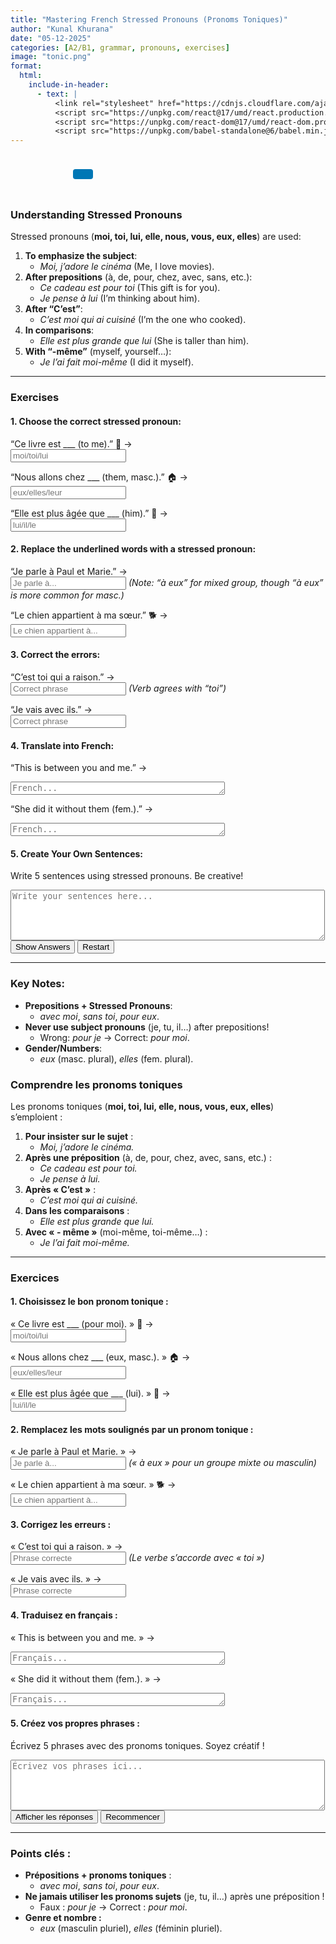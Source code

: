 ```yaml
---
title: "Mastering French Stressed Pronouns (Pronoms Toniques)"  
author: "Kunal Khurana"  
date: "05-12-2025"  
categories: [A2/B1, grammar, pronouns, exercises]  
image: "tonic.png"  
format:
  html:
    include-in-header:
      - text: |
          <link rel="stylesheet" href="https://cdnjs.cloudflare.com/ajax/libs/font-awesome/6.0.0/css/all.min.css">
          <script src="https://unpkg.com/react@17/umd/react.production.min.js"></script>
          <script src="https://unpkg.com/react-dom@17/umd/react-dom.production.min.js"></script>
          <script src="https://unpkg.com/babel-standalone@6/babel.min.js"></script>
---
```


::: {style="text-align: left; padding: 10px;"}
<a href="mailto:frenchwithkunal@gmail.com" target="_blank" style="margin: 0 10px; color: #000;"><i class="fas fa-envelope fa-lg"></i></a> <a href="https://www.instagram.com/frenchwithkunal" target="_blank" style="margin: 0 10px; color: #E1306C;"><i class="fab fa-instagram fa-lg"></i></a> <a href="https://frenchwithkunal.ca" target="_blank" style="margin: 0 10px; color: #0077b5;"><i class="fas fa-globe fa-lg"></i></a> <a href="https://whatsapp.com/channel/0029Vb57n2e7dmegpjYpyi3V" target="_blank" style="margin: 0 10px; color: #25D366;"><i class="fab fa-whatsapp fa-lg"></i></a> <button onclick="copyLink()" style="background-color: #0077b5; color: white; padding: 8px 16px; border: none; border-radius: 4px; cursor: pointer; margin-left: 10px;"> <i class="fas fa-copy"></i> </button> [Link copied!]{#copy-message style="margin-left: 10px; color: green; display: none;"}
:::

::: {#react-root}
:::

```{=html}
<script type="text/babel">
 const ProfilePage = () => {
  const { useState, useEffect } = React;
  const [redirectCounter, setRedirectCounter] = useState(4);
  const [isRedirecting, setIsRedirecting] = useState(false);

  const isFrench = document.documentElement.lang === "fr";

  const translations = {
    noAccess: isFrench 
      ? "Vous n'avez pas accès à cette page. Si vous pensez que vous avez accès, veuillez <a href='https://frenchwithkunal.ca/login.html'>vous connecter</a>."
      : "You don't have access to this page. If you think you have, kindly <a href='https://frenchwithkunal.ca/login.html'>login</a>.",
    subscribe: isFrench
      ? "Veuillez vous abonner pour obtenir l'accès."
      : "Please subscribe to gain access.",
    redirecting: isFrench
      ? `Redirection vers la page d'abonnement dans ${redirectCounter} secondes...`
      : `Redirecting to subscription page in ${redirectCounter} seconds...`
  };

  const refreshToken = async () => {
    const storedRefreshToken = localStorage.getItem("refreshToken");

    if (!storedRefreshToken) {
      window.location.href = "/login.html";
      return null;
    }

    try {
      const response = await fetch("https://frenchwithkunal-cdf6ea3f88ce.herokuapp.com/api/v1/auth/refresh-token", {
        method: "POST",
        headers: {
          "Content-Type": "application/json",
        },
        body: JSON.stringify({ refreshToken: storedRefreshToken }),
      });

      if (!response.ok) {
        localStorage.removeItem("accessToken");
        localStorage.removeItem("refreshToken");
        window.location.href = "/login.html";
        return null;
      }

      const data = await response.json();
      localStorage.setItem("accessToken", data.accessToken);
      return data.accessToken;
    } catch (error) {
      localStorage.removeItem("accessToken");
      localStorage.removeItem("refreshToken");
      window.location.href = "/login.html";
      return null;
    }
  };

  const fetchWithAuth = async (url, options = {}) => {
    let accessToken = localStorage.getItem("accessToken");

    options.headers = {
      ...options.headers,
      Authorization: `Bearer ${accessToken}`,
      "Content-Type": "application/json",
    };

    let response = await fetch(url, options);

    if (response.status === 401) {
      console.log("Access token expired, attempting to refresh...");

      // Refresh token
      accessToken = await refreshToken();

      if (!accessToken) return null;

      options.headers.Authorization = `Bearer ${accessToken}`;
      response = await fetch(url, options);
    }

    return response.json();
  };

  const showNoAccessMessage = () => {
    setIsRedirecting(true);
    
    const noAccessMessage = `
      <div style="text-align: center; padding: 20px;">
        <h2>${translations.noAccess}</h2>
        <p>${translations.subscribe}</p>
        <p>${translations.redirecting}</p>
      </div>
    `;
    document.body.innerHTML = noAccessMessage;
    
    // Start countdown and redirect
    const redirectInterval = setInterval(() => {
      setRedirectCounter((prev) => {
        const newCounter = prev - 1;
        if (newCounter <= 0) {
          clearInterval(redirectInterval);
          window.location.href = "https://frenchwithkunal.ca/payment.html";
        }
        
        // Update the countdown text
        const countdownElement = document.querySelector('p:last-child');
        if (countdownElement) {
          countdownElement.textContent = isFrench
            ? `Redirection vers la page d'abonnement dans ${newCounter} secondes...`
            : `Redirecting to subscription page in ${newCounter} seconds...`;
        }
        
        return newCounter;
      });
    }, 1000);
  };

  useEffect(() => {
    const storedToken = localStorage.getItem('accessToken');

    if(!storedToken) {
      showNoAccessMessage();
    } else {
      const fetchData = async() => {
        const data = await fetchWithAuth("https://frenchwithkunal-cdf6ea3f88ce.herokuapp.com/api/v1/auth/me", {
          method: "POST",
        });

        if (data && data.data && data.data.hasAccess) {
          console.log(data);
        } else {
          showNoAccessMessage();
        }
      };
      fetchData();
    }
  }, []);

  return (
    <div></div>
  );
};

ReactDOM.render(
  <ProfilePage />,
  document.getElementById('react-root')
);
 </script>
```
::: {.content-visible when-profile="english"}

### Understanding Stressed Pronouns

Stressed pronouns (**moi, toi, lui, elle, nous, vous, eux, elles**) are used:

1.  **To emphasize the subject**:
    -   *Moi, j’adore le cinéma* (Me, I love movies).
2.  **After prepositions** (à, de, pour, chez, avec, sans, etc.):
    -   *Ce cadeau est pour toi* (This gift is for you).\
    -   *Je pense à lui* (I’m thinking about him).
3.  **After "C’est"**:
    -   *C’est moi qui ai cuisiné* (I’m the one who cooked).
4.  **In comparisons**:
    -   *Elle est plus grande que lui* (She is taller than him).
5.  **With "-même"** (myself, yourself...):
    -   *Je l’ai fait moi-même* (I did it myself).

------------------------------------------------------------------------

### Exercises

#### 1. Choose the correct stressed pronoun:

"Ce livre est \_\_\_ (to me)." 📖 →\
<input type="text" placeholder="moi/toi/lui" oninput="checkAnswer(this, 'pour moi')">

"Nous allons chez \_\_\_ (them, masc.)." 🏠 →\
<input type="text" placeholder="eux/elles/leur" oninput="checkAnswer(this, 'chez eux')">

"Elle est plus âgée que \_\_\_ (him)." 👴 →\
<input type="text" placeholder="lui/il/le" oninput="checkAnswer(this, 'que lui')">

#### 2. Replace the underlined words with a stressed pronoun:

"Je parle à Paul et Marie." →\
<input type="text" placeholder="Je parle à..." oninput="checkAnswer(this, 'Je parle à eux')"> *(Note: "à eux" for mixed group, though "à eux" is more common for masc.)*

"Le chien appartient à ma sœur." 🐕 →\
<input type="text" placeholder="Le chien appartient à..." oninput="checkAnswer(this, 'Le chien appartient à elle')">

#### 3. Correct the errors:

"C’est toi qui a raison." →\
<input type="text" placeholder="Correct phrase" oninput="checkAnswer(this, 'C’est toi qui as raison')"> *(Verb agrees with "toi")*

"Je vais avec ils." →\
<input type="text" placeholder="Correct phrase" oninput="checkAnswer(this, 'Je vais avec eux')">

#### 4. Translate into French:

"This is between you and me." →\


<textarea placeholder="French..." rows="1" cols="40" oninput="checkTranslation(this, 'C’est entre toi et moi.')"></textarea>


"She did it without them (fem.)." →\


<textarea placeholder="French..." rows="1" cols="40" oninput="checkTranslation(this, 'Elle l’a fait sans elles.')"></textarea>


#### 5. Create Your Own Sentences:

Write 5 sentences using stressed pronouns. Be creative!\


<textarea placeholder="Write your sentences here..." rows="5" cols="60"></textarea>


<button onclick="showAnswers()">Show Answers</button>
<button onclick="refreshPage()">Restart</button>


<script>
function checkAnswer(input, correctAnswer) {
    const span = input.nextElementSibling;
    if (input.value.trim().toLowerCase() === correctAnswer.toLowerCase()) {
        span.textContent = "✓ Correct";
        span.style.color = "green";
    } else {
        span.textContent = "";
    }
}

function checkTranslation(textarea, correctAnswer) {
    const value = textarea.value.trim().toLowerCase().replace(/[’']/g, "'");
    const correct = correctAnswer.trim().toLowerCase().replace(/[’']/g, "'");
    let span = textarea.nextElementSibling;
    if (!span || span.tagName !== "SPAN") {
        span = document.createElement("span");
        textarea.parentNode.insertBefore(span, textarea.nextSibling);
    }
    if (value === correct) {
        span.textContent = "✓ Correct";
        span.style.color = "green";
    } else {
        span.textContent = "";
    }
}

function showAnswers() {
    document.querySelectorAll('input[type="text"]').forEach(el => {
        const correct = el.getAttribute('oninput')?.match(/'([^']+)'/)?.[1];
        if (correct) {
            const span = el.nextElementSibling;
            span.textContent = `Réponse : ${correct}`;
            span.style.color = "blue";
        }
    });
}

function refreshPage() {
    location.reload();
}
</script>




------------------------------------------------------------------------

### Key Notes:

-   **Prepositions + Stressed Pronouns**:
    -   *avec moi*, *sans toi*, *pour eux*.\
-   **Never use subject pronouns** (je, tu, il...) after prepositions!
    -   Wrong: *pour je* → Correct: *pour moi*.\
-   **Gender/Numbers**:
    -   *eux* (masc. plural), *elles* (fem. plural).
:::

::: {.content-visible when-profile="french"}

### Comprendre les pronoms toniques

Les pronoms toniques (**moi, toi, lui, elle, nous, vous, eux, elles**) s’emploient :

1.  **Pour insister sur le sujet** :
    -   *Moi, j’adore le cinéma.*
2.  **Après une préposition** (à, de, pour, chez, avec, sans, etc.) :
    -   *Ce cadeau est pour toi.*
    -   *Je pense à lui.*
3.  **Après « C’est »** :
    -   *C’est moi qui ai cuisiné.*
4.  **Dans les comparaisons** :
    -   *Elle est plus grande que lui.*
5.  **Avec « - même »** (moi-même, toi-même…) :
    -   *Je l’ai fait moi-même.*

------------------------------------------------------------------------

### Exercices

#### 1. Choisissez le bon pronom tonique :

« Ce livre est \_\_\_ (pour moi). » 📖 →\
<input type="text" placeholder="moi/toi/lui" oninput="checkAnswer(this, 'pour moi')"><span></span>

« Nous allons chez \_\_\_ (eux, masc.). » 🏠 →\
<input type="text" placeholder="eux/elles/leur" oninput="checkAnswer(this, 'chez eux')"><span></span>

« Elle est plus âgée que \_\_\_ (lui). » 👴 →\
<input type="text" placeholder="lui/il/le" oninput="checkAnswer(this, 'que lui')"><span></span>

#### 2. Remplacez les mots soulignés par un pronom tonique :

« Je parle à Paul et Marie. » →\
<input type="text" placeholder="Je parle à..." oninput="checkAnswer(this, 'Je parle à eux')"><span></span> *(« à eux » pour un groupe mixte ou masculin)*

« Le chien appartient à ma sœur. » 🐕 →\
<input type="text" placeholder="Le chien appartient à..." oninput="checkAnswer(this, 'Le chien appartient à elle')"><span></span>

#### 3. Corrigez les erreurs :

« C’est toi qui a raison. » →\
<input type="text" placeholder="Phrase correcte" oninput="checkAnswer(this, 'C’est toi qui as raison')"><span></span> *(Le verbe s’accorde avec « toi »)*

« Je vais avec ils. » →\
<input type="text" placeholder="Phrase correcte" oninput="checkAnswer(this, 'Je vais avec eux')"><span></span>

#### 4. Traduisez en français :

« This is between you and me. » →\

<textarea placeholder="Français..." rows="1" cols="40" oninput="checkTranslation(this, 'C’est entre toi et moi.')"></textarea>

« She did it without them (fem.). » →\

<textarea placeholder="Français..." rows="1" cols="40" oninput="checkTranslation(this, 'Elle l’a fait sans elles.')"></textarea>

#### 5. Créez vos propres phrases :

Écrivez 5 phrases avec des pronoms toniques. Soyez créatif !

<textarea placeholder="Écrivez vos phrases ici..." rows="5" cols="60"></textarea>

<button onclick="showAnswers()">Afficher les réponses</button>
<button onclick="refreshPage()">Recommencer</button>

------------------------------------------------------------------------

### Points clés :

-   **Prépositions + pronoms toniques** :
    -   *avec moi*, *sans toi*, *pour eux*.
-   **Ne jamais utiliser les pronoms sujets** (je, tu, il…) après une préposition !
    -   Faux : *pour je* → Correct : *pour moi*.
-   **Genre et nombre :**
    -   *eux* (masculin pluriel), *elles* (féminin pluriel).

<script>
function checkAnswer(input, correctAnswer) {
    const span = input.nextElementSibling;
    if (input.value.trim().toLowerCase() === correctAnswer.toLowerCase()) {
        span.textContent = "✓ Correct";
        span.style.color = "green";
    } else {
        span.textContent = "";
    }
}

function checkTranslation(textarea, correctAnswer) {
    const value = textarea.value.trim().toLowerCase().replace(/[’']/g, "'");
    const correct = correctAnswer.trim().toLowerCase().replace(/[’']/g, "'");
    let span = textarea.nextElementSibling;
    if (!span || span.tagName !== "SPAN") {
        span = document.createElement("span");
        textarea.parentNode.insertBefore(span, textarea.nextSibling);
    }
    if (value === correct) {
        span.textContent = "✓ Correct";
        span.style.color = "green";
    } else {
        span.textContent = "";
    }
}

function showAnswers() {
    document.querySelectorAll('input[type="text"]').forEach(el => {
        const correct = el.getAttribute('oninput')?.match(/'([^']+)'/)?.[1];
        if (correct) {
            const span = el.nextElementSibling;
            span.textContent = `Réponse : ${correct}`;
            span.style.color = "blue";
        }
    });
}

function refreshPage() {
    location.reload();
}
</script>


:::
